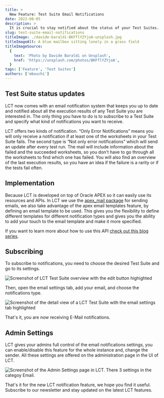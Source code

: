 ```yaml
---
title: >
  New Feature: Test Suite Email Notifications
date: 2022-08-05
description: >
  It is crucial to stay notified about the status of your Test Suites. To make it easier to achieve this LCT is now able to send automatic status E-Mails.
slug: test-suite-email-notifications
titleImage: ./davide-baraldi-BKFflYZYjoA-unsplash.jpg
titleImageAlt: A blue mailbox sitting lonely in a grass field
titleImageSource:
  {
    text: 'Photo by Davide Baraldi on Unsplash',
    href: 'https://unsplash.com/photos/BKFflYZYjoA',
  }
tags: ['Feature', 'Test Suites']
authors: ['mbouchi']
---
```


## Test Suite status updates

LCT now comes with an email notification system that keeps you up to date and notified about all the execution results of any Test Suite you are interested in. The only thing you have to do is to subscribe to a Test Suite and specify what kind of notifications you want to receive.

LCT offers two kinds of notification. “Only Error Notifications” means you will only receive a notification if at least one of the worksheets in your Test Suite fails. The second type is “Not only error notifications” which will send an update after every test run. The mail will include information about the failed and the succeeded worksheets, so you don't have to go through all the worksheets to find which one has failed. You will also find an overview of the last execution results, so you have an idea if the failure is a rarity or if the tests fail often.

## Implementation

Because LCT is developed on top of Oracle APEX so it can easily use its resources and APIs. In LCT we use the [apex_mail package](https://docs.oracle.com/en/cloud/paas/autonomous-database/adbsa/apex-send-email.html) for sending emails, we also take advantage of the apex email templates feature, by defining an email template to be used. This gives you the flexibility to define different templates for different notification types and gives you the ability to add your touch to the email template and make it more specified.

If you want to learn more about how to use this API [check out this blog series](https://tm-apex.blogspot.com/search/label/mail).

## Subscribing

To subscribe to notifications, you need to choose the desired Test Suite and go to its settings.

<Image
  filename="lct-test-suite-edit.png"
  alt="Screenshot of LCT Test Suite overview with the edit button highighted"
/>

Then, open the email settings tab, add your email, and choose the notifications type.

<Image
  filename="lct-test-suite-email-settings.png"
  alt="Screenshot of the detail view of a LCT Test Suite with the email settings tab highlighted"
/>

That's it, you are now receiving E-Mail notifications.

## Admin Settings

LCT gives your admins full control of the email notifications settings, you can enable/disable this feature for the whole instance and, change the sender. All these settings are offered on the administration page in the UI of LCT.

<Image
  filename="lct-test-suite-admin-settings.png"
  alt="Screenshot of the Admin Settings page in LCT. There 3 settings in the categoy Email."
/>

That's it for the new LCT notification feature, we hope you find it useful. Subscribe to our newsletter and stay updated on the latest LCT features.

